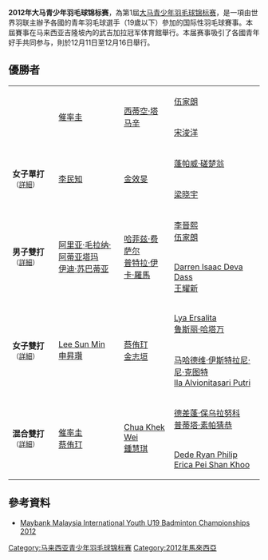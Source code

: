 {{noteTA|G1=Badminton}}
{{infobox badminton event
|name           = 2012年大马青少年羽毛球锦标赛
|image          = 
|size           = 
|caption        = 
|dates          = 2012年12月11日－12月16日
|number_edition = 第1屆
|level          = 
|prize_money    =
|location       = {{MAS}}[[吉隆坡|吉隆坡]]
|venue          = 
|next           = 2013年大马青少年羽毛球锦标赛
}}
'''2012年大马青少年羽毛球锦标赛'''，為第1屆[[大马青少年羽毛球锦标赛|大马青少年羽毛球锦标赛]]，是一項由世界羽联主辦予各國的青年羽毛球選手（19歲以下）參加的国际性羽毛球賽事。本屆賽事在马来西亚吉隆坡內的武吉加拉冠军体育館舉行。本届赛事吸引了各國青年好手共同参与，則於12月11日至12月16日舉行。

== 優勝者 ==
{| {{MedalistTable|type=項目|columns=1|labelwidth=100px|style=font-size:small;}}
|-
|rowspan=2|{{nowrap|'''男子單打'''<small>（[[#男子單打|詳細]]）</small>}}
|rowspan=2| {{flagicon|KOR}} [[催率圭|催率圭]]
|rowspan=2| {{flagicon|THA}} [[西蒂空·塔马辛|西蒂空·塔马辛]]
|rowspan=1| {{flagicon|HKG}} [[伍家朗|伍家朗]]
|-
|{{flagicon|MAS}} [[宋浚洋|宋浚洋]]
|-
|rowspan=2|'''女子單打'''<small>（[[#女子單打|詳細]]）</small>
|rowspan=2| {{flagicon|KOR}} [[李民知|李民知]]
|rowspan=2| {{flagicon|KOR}} [[金效旻|金效旻]]
|rowspan=1| {{flagicon|THA}} [[蓬帕威·磋楚翁|蓬帕威·磋楚翁]]
|-
|{{flagicon|SIN}} [[梁晓宇|梁晓宇]]
|-
|rowspan=2|'''男子雙打'''<small>（[[#男子雙打|詳細]]）</small>
|rowspan=2|{{flagicon|INA}} [[阿里亚·毛拉纳·阿蒂亚塔玛|阿里亚·毛拉纳·阿蒂亚塔玛]]<br/>{{flagicon|INA}} [[伊迪·苏巴蒂亚|伊迪·苏巴蒂亚]]
|rowspan=2|{{flagicon|INA}} [[哈菲兹·费萨尔|哈菲兹·费萨尔]]<br/>{{flagicon|INA}} [[普特拉·伊卡·羅馬|普特拉·伊卡·羅馬]]
|rowspan=1|{{flagicon|HKG}} [[李晉熙_(羽毛球運動員)|李晉熙]]<br/>{{flagicon|HKG}} [[伍家朗|伍家朗]]
|-
|{{flagicon|MAS}} [[Darren_Isaac_Deva_Dass|Darren Isaac Deva Dass]]<br/>{{flagicon|MAS}} [[王耀新|王耀新]]
|-
|rowspan=2|'''女子雙打'''<small>（[[#女子雙打|詳細]]）</small>
|rowspan=2|{{flagicon|KOR}} [[Lee_Sun_Min|Lee Sun Min]]<br/>{{flagicon|KOR}} [[申昇瓚|申昇瓚]]
|rowspan=2|{{flagicon|KOR}} [[蔡侑玎|蔡侑玎]]<br/>{{flagicon|KOR}} [[金志垣|金志垣]]
|rowspan=1|{{flagicon|INA}} [[Lya_Ersalita|Lya Ersalita]]<br/>{{flagicon|INA}} [[鲁斯丽·哈塔万|鲁斯丽·哈塔万]]
|-
|{{flagicon|INA}} [[马哈德维·伊斯特拉尼·尼·克图特|马哈德维·伊斯特拉尼·尼·克图特]]<br/>{{flagicon|INA}} [[Ila_Alvionitasari_Putri|Ila Alvionitasari Putri]]
|-
|rowspan=2|'''混合雙打'''<small>（[[#混合雙打|詳細]]）</small>
|rowspan=2|{{flagicon|KOR}} [[催率圭|催率圭]]<br/>{{flagicon|KOR}} [[蔡侑玎|蔡侑玎]]
|rowspan=2|{{flagicon|MAS}} [[Chua_Khek_Wei|Chua Khek Wei]]<br/>{{flagicon|MAS}} [[鍾慧琪|鍾慧琪]]
|rowspan=1|{{flagicon|THA}} [[德差蓬·保乌拉努科|德差蓬·保乌拉努科]]<br/>{{flagicon|THA}} [[普蒂塔·素帕猜恭|普蒂塔·素帕猜恭]]
|-
|{{flagicon|MAS}} [[Dede_Ryan_Philip|Dede Ryan Philip]]<br/>{{flagicon|MAS}} [[Erica_Pei_Shan_Khoo|Erica Pei Shan Khoo]]
|}

==參考資料==
{{Reflist}}
*[http://tournamentsoftware.com/sport/tournament.aspx?id=B716C0A5-7D4F-4A11-AF29-4DFBEF6AE5E5&d=20120916 Maybank Malaysia International Youth U19 Badminton Championships 2012]{{en}}

[[Category:马来西亚青少年羽毛球锦标赛|Category:马来西亚青少年羽毛球锦标赛]]
[[Category:2012年馬來西亞|Category:2012年馬來西亞]]